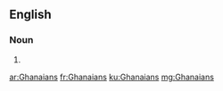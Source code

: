 ==English==

===Noun===
{{head|en|noun plural form}}

# {{plural of|Ghanaian|lang=en}}

[[ar:Ghanaians]]
[[fr:Ghanaians]]
[[ku:Ghanaians]]
[[mg:Ghanaians]]